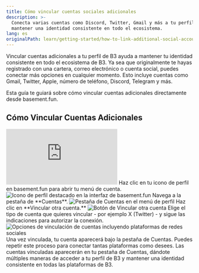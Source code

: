 ```yaml
---
title: Cómo vincular cuentas sociales adicionales
description: >-
  Conecta varias cuentas como Discord, Twitter, Gmail y más a tu perfil B3 para
  mantener una identidad consistente en todo el ecosistema.
lang: es
originalPath: learn/getting-started/how-to-link-additional-social-accounts.mdx
---
```

Vincular cuentas adicionales a tu perfil de B3 ayuda a mantener tu identidad consistente en todo el ecosistema de B3. Ya sea que originalmente te hayas registrado con una cartera, correo electrónico o cuenta social, puedes conectar más opciones en cualquier momento. Esto incluye cuentas como Gmail, Twitter, Apple, número de teléfono, Discord, Telegram y más.

Esta guía te guiará sobre cómo vincular cuentas adicionales directamente desde basement.fun.

## Cómo Vincular Cuentas Adicionales

<iframe
  className="w-full aspect-video rounded-xl"
  src="https://www.youtube.com/embed/hc9jxH94ImU"
  title="Cómo vincular cuentas sociales adicionales"
  frameBorder="0"
  allow="accelerometer; autoplay; clipboard-write; encrypted-media; gyroscope; picture-in-picture"
  allowFullScreen
></iframe>

<Steps>
<Step title="Abre tu menú de perfil">
  Haz clic en tu icono de perfil en basement.fun para abrir tu menú de cuenta.
  
  <Frame>
    <img src="https://s3.amazonaws.com/helpscout.net/docs/assets/685306b72e0550277aa9250e/images/6878ef3752724d3c54de906e/file-kvphfoR7j2.png" alt="Icono de perfil destacado en la interfaz de basement.fun" />
  </Frame>
</Step>

<Step title="Navega a la pestaña de Cuentas">
  Navega a la pestaña de **Cuentas**.
  
  <Frame>
    <img src="https://s3.amazonaws.com/helpscout.net/docs/assets/685306b72e0550277aa9250e/images/6879015252724d3c54de90cd/file-Bf3e1DTO4c.png" alt="Pestaña de Cuentas en el menú de perfil" />
  </Frame>
</Step>

<Step title="Inicia el proceso de vinculación">
  Haz clic en **Vincular otra cuenta.**
  
  <Frame>
    <img src="https://s3.amazonaws.com/helpscout.net/docs/assets/685306b72e0550277aa9250e/images/687901a7522f451361e7f9b7/file-ZaFZ2twxBX.png" alt="Botón de Vincular otra cuenta" />
  </Frame>
</Step>

<Step title="Elige y autoriza la cuenta">
  Elige el tipo de cuenta que quieres vincular - por ejemplo X (Twitter) - y sigue las indicaciones para autorizar la conexión.
  
  <Frame>
    <img src="https://s3.amazonaws.com/helpscout.net/docs/assets/685306b72e0550277aa9250e/images/687905db3991a70211530b69/file-f562LtKkA4.png" alt="Opciones de vinculación de cuentas incluyendo plataformas de redes sociales" />
  </Frame>
  
  <Check>
    Una vez vinculada, tu cuenta aparecerá bajo la pestaña de Cuentas. Puedes repetir este proceso para conectar tantas plataformas como desees.
  </Check>
</Step>
</Steps>

<Note>
Las cuentas vinculadas aparecerán en tu pestaña de Cuentas, dándote múltiples maneras de acceder a tu perfil de B3 y mantener una identidad consistente en todas las plataformas de B3.
</Note>
